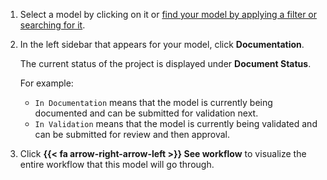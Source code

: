 1. Select a model by clicking on it or [find your model by applying a filter or searching for it](/guide/working-with-model-inventory.qmd#search-filter-and-sort-models).

1. In the left sidebar that appears for your model, click **Documentation**.

   The current status of the project is displayed under **Document Status**. 
   
   For example: 
   
      - `In Documentation` means that the model is currently being documented and can be submitted for validation next. 
      - `In Validation` means that the model is currently being validated and can be submitted for review and then approval.

1. Click **{{< fa arrow-right-arrow-left >}} See workflow** to visualize the entire workflow that this model will go through.
